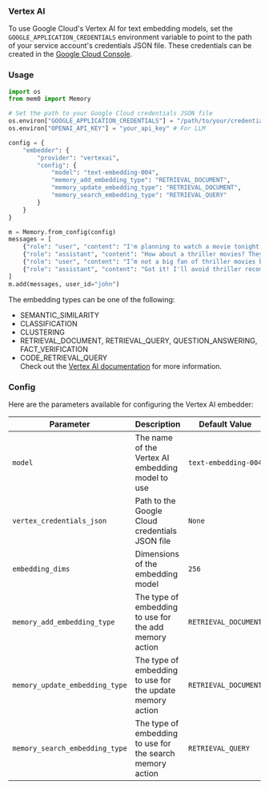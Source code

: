 ### Vertex AI

To use Google Cloud's Vertex AI for text embedding models, set the `GOOGLE_APPLICATION_CREDENTIALS` environment variable to point to the path of your service account's credentials JSON file. These credentials can be created in the [Google Cloud Console](https://console.cloud.google.com/).

### Usage

```python
import os
from mem0 import Memory

# Set the path to your Google Cloud credentials JSON file
os.environ["GOOGLE_APPLICATION_CREDENTIALS"] = "/path/to/your/credentials.json"
os.environ["OPENAI_API_KEY"] = "your_api_key" # For LLM

config = {
    "embedder": {
        "provider": "vertexai",
        "config": {
            "model": "text-embedding-004",
            "memory_add_embedding_type": "RETRIEVAL_DOCUMENT",
            "memory_update_embedding_type": "RETRIEVAL_DOCUMENT",
            "memory_search_embedding_type": "RETRIEVAL_QUERY"
        }
    }
}

m = Memory.from_config(config)
messages = [
    {"role": "user", "content": "I'm planning to watch a movie tonight. Any recommendations?"},
    {"role": "assistant", "content": "How about a thriller movies? They can be quite engaging."},
    {"role": "user", "content": "I’m not a big fan of thriller movies but I love sci-fi movies."},
    {"role": "assistant", "content": "Got it! I'll avoid thriller recommendations and suggest sci-fi movies in the future."}
]
m.add(messages, user_id="john")
```
The embedding types can be one of the following:
- SEMANTIC_SIMILARITY
- CLASSIFICATION
- CLUSTERING
- RETRIEVAL_DOCUMENT, RETRIEVAL_QUERY, QUESTION_ANSWERING, FACT_VERIFICATION
- CODE_RETRIEVAL_QUERY  
Check out the [Vertex AI documentation](https://cloud.google.com/vertex-ai/generative-ai/docs/embeddings/task-types#supported_task_types) for more information.  
  
### Config

Here are the parameters available for configuring the Vertex AI embedder:

| Parameter                 | Description                                      | Default Value        |
| ------------------------- | ------------------------------------------------ | -------------------- |
| `model`                   | The name of the Vertex AI embedding model to use | `text-embedding-004` |
| `vertex_credentials_json` | Path to the Google Cloud credentials JSON file   | `None`               |
| `embedding_dims`          | Dimensions of the embedding model                | `256`                |
| `memory_add_embedding_type` | The type of embedding to use for the add memory action | `RETRIEVAL_DOCUMENT` |
| `memory_update_embedding_type` | The type of embedding to use for the update memory action | `RETRIEVAL_DOCUMENT` |
| `memory_search_embedding_type` | The type of embedding to use for the search memory action | `RETRIEVAL_QUERY` |
